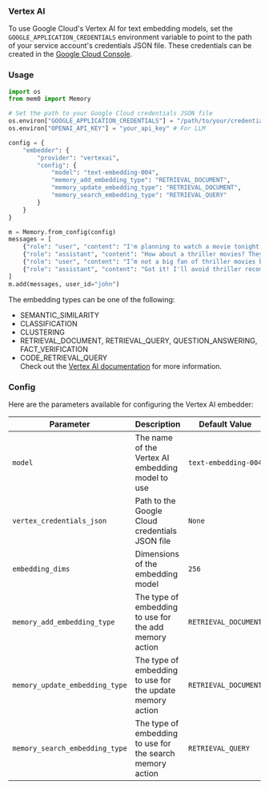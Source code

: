 ### Vertex AI

To use Google Cloud's Vertex AI for text embedding models, set the `GOOGLE_APPLICATION_CREDENTIALS` environment variable to point to the path of your service account's credentials JSON file. These credentials can be created in the [Google Cloud Console](https://console.cloud.google.com/).

### Usage

```python
import os
from mem0 import Memory

# Set the path to your Google Cloud credentials JSON file
os.environ["GOOGLE_APPLICATION_CREDENTIALS"] = "/path/to/your/credentials.json"
os.environ["OPENAI_API_KEY"] = "your_api_key" # For LLM

config = {
    "embedder": {
        "provider": "vertexai",
        "config": {
            "model": "text-embedding-004",
            "memory_add_embedding_type": "RETRIEVAL_DOCUMENT",
            "memory_update_embedding_type": "RETRIEVAL_DOCUMENT",
            "memory_search_embedding_type": "RETRIEVAL_QUERY"
        }
    }
}

m = Memory.from_config(config)
messages = [
    {"role": "user", "content": "I'm planning to watch a movie tonight. Any recommendations?"},
    {"role": "assistant", "content": "How about a thriller movies? They can be quite engaging."},
    {"role": "user", "content": "I’m not a big fan of thriller movies but I love sci-fi movies."},
    {"role": "assistant", "content": "Got it! I'll avoid thriller recommendations and suggest sci-fi movies in the future."}
]
m.add(messages, user_id="john")
```
The embedding types can be one of the following:
- SEMANTIC_SIMILARITY
- CLASSIFICATION
- CLUSTERING
- RETRIEVAL_DOCUMENT, RETRIEVAL_QUERY, QUESTION_ANSWERING, FACT_VERIFICATION
- CODE_RETRIEVAL_QUERY  
Check out the [Vertex AI documentation](https://cloud.google.com/vertex-ai/generative-ai/docs/embeddings/task-types#supported_task_types) for more information.  
  
### Config

Here are the parameters available for configuring the Vertex AI embedder:

| Parameter                 | Description                                      | Default Value        |
| ------------------------- | ------------------------------------------------ | -------------------- |
| `model`                   | The name of the Vertex AI embedding model to use | `text-embedding-004` |
| `vertex_credentials_json` | Path to the Google Cloud credentials JSON file   | `None`               |
| `embedding_dims`          | Dimensions of the embedding model                | `256`                |
| `memory_add_embedding_type` | The type of embedding to use for the add memory action | `RETRIEVAL_DOCUMENT` |
| `memory_update_embedding_type` | The type of embedding to use for the update memory action | `RETRIEVAL_DOCUMENT` |
| `memory_search_embedding_type` | The type of embedding to use for the search memory action | `RETRIEVAL_QUERY` |
